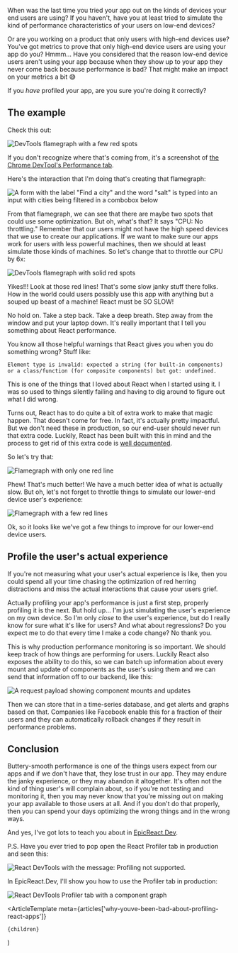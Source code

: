 When was the last time you tried your app out on the kinds of devices your end
users are using? If you haven't, have you at least tried to simulate the kind of
performance characteristics of your users on low-end devices?

Or are you working on a product that only users with high-end devices use?
You've got metrics to prove that only high-end device users are using your app
do you? Hmmm... Have you considered that the reason low-end device users aren't
using your app because when they show up to your app they never come back
because performance is bad? That might make an impact on your metrics a bit 😅

If you _have_ profiled your app, are you sure you're doing it correctly?

## The example

Check this out:

![DevTools flamegraph with a few red spots](/articles-images/why-youve-been-bad-about-profiling-react-apps/dev-no-throttle.png)

If you don't recognize where that's coming from, it's a screenshot of
[the Chrome DevTool's Performance tab](https://developers.google.com/web/tools/chrome-devtools/evaluate-performance/reference).

Here's the interaction that I'm doing that's creating that flamegraph:

![A form with the label "Find a city" and the word "salt" is typed into an input with cities being filtered in a combobox below](/articles-images/why-youve-been-bad-about-profiling-react-apps/typing-salt.gif)

From that flamegraph, we can see that there are maybe two spots that could use
some optimization. But oh, what's that? It says "CPU: No throttling." Remember
that our users might not have the high speed devices that we use to create our
applications. If we want to make sure our apps work for users with less powerful
machines, then we should at least simulate those kinds of machines. So let's
change that to throttle our CPU by 6x:

![DevTools flamegraph with solid red spots](/articles-images/why-youve-been-bad-about-profiling-react-apps/dev-throttle.png)

Yikes!!! Look at those red lines! That's some slow janky stuff there folks. How
in the world could users possibly use this app with anything but a souped up
beast of a machine! React must be SO SLOW!

No hold on. Take a step back. Take a deep breath. Step away from the window and
put your laptop down. It's really important that I tell you something about
React performance.

You know all those helpful warnings that React gives you when you do something
wrong? Stuff like:

```
Element type is invalid: expected a string (for built-in components) or a class/function (for composite components) but got: undefined.
```

This is one of the things that I loved about React when I started using it. I
was so used to things silently failing and having to dig around to figure out
what I did wrong.

Turns out, React has to do quite a bit of extra work to make that magic happen.
That doesn't come for free. In fact, it's actually pretty impactful. But we
don't need these in production, so our end-user should never run that extra
code. Luckily, React has been built with this in mind and the process to get rid
of this extra code is
[well documented](https://reactjs.org/docs/optimizing-performance.html).

So let's try that:

![Flamegraph with only one red line](/articles-images/why-youve-been-bad-about-profiling-react-apps/prod-no-throttle.png)

Phew! That's much better! We have a much better idea of what is actually slow.
But oh, let's not forget to throttle things to simulate our lower-end device
user's experience:

![Flamegraph with a few red lines](/articles-images/why-youve-been-bad-about-profiling-react-apps/prod-throttle.png)

Ok, so it looks like we've got a few things to improve for our lower-end device
users.

## Profile the user's actual experience

If you're not measuring what your user's actual experience is like, then you
could spend all your time chasing the optimization of red herring distractions
and miss the actual interactions that cause your users grief.

Actually profiling your app's performance is just a first step, properly
profiling it is the next. But hold up... I'm just simulating the user's
experience on my own device. So I'm only _close_ to the user's experience, but
do I really know for sure what it's like for users? And what about regressions?
Do you expect me to do that every time I make a code change? No thank you.

This is why production performance monitoring is so important. We should keep
track of how things are performing for users. Luckily React also exposes the
ability to do this, so we can batch up information about every mount and update
of components as the user's using them and we can send that information off to
our backend, like this:

![A request payload showing component mounts and updates](/articles-images/why-youve-been-bad-about-profiling-react-apps/profile.png)

Then we can store that in a time-series database, and get alerts and graphs
based on that. Companies like Facebook enable this for a fraction of their users
and they can automatically rollback changes if they result in performance
problems.

## Conclusion

Buttery-smooth performance is one of the things users expect from our apps and
if we don't have that, they lose trust in our app. They may endure the janky
experience, or they may abandon it altogether. It's often not the kind of thing
user's will complain about, so if you're not testing and monitoring it, then you
may never know that you're missing out on making your app available to those
users at all. And if you don't do that properly, then you can spend your days
optimizing the wrong things and in the wrong ways.

And yes, I've got lots to teach you about in
[EpicReact.Dev](https://epicreact.dev).

P.S. Have you ever tried to pop open the React Profiler tab in production and
seen this:

![React DevTools with the message: Profiling not supported.](/articles-images/why-youve-been-bad-about-profiling-react-apps/profile-missing-prod.png)

In EpicReact.Dev, I'll show you how to use the Profiler tab in production:

![React DevTools Profiler tab with a component graph](/articles-images/why-youve-been-bad-about-profiling-react-apps/profile-present-prod.png)


  <ArticleTemplate
    meta={articles['why-youve-been-bad-about-profiling-react-apps']}
  >
    {children}
  </ArticleTemplate>
)

